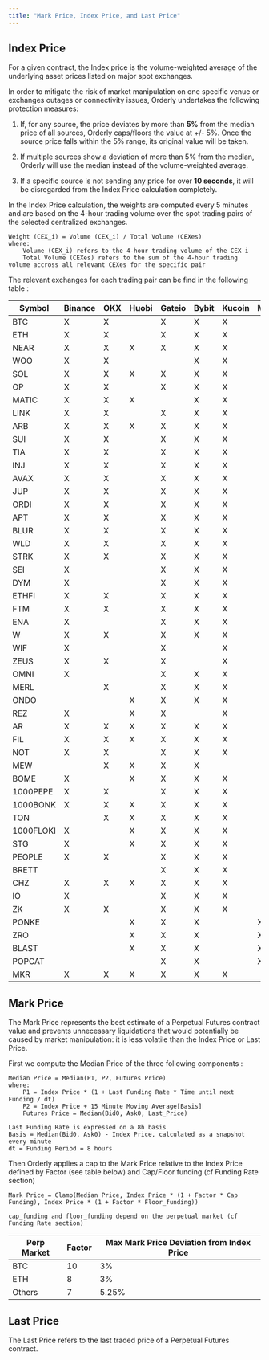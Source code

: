 ```yaml
---
title: "Mark Price, Index Price, and Last Price"
---
```


## Index Price

For a given contract, the Index price is the volume-weighted average of the underlying asset prices listed on major spot exchanges.

In order to mitigate the risk of market manipulation on one specific venue or exchanges outages or connectivity issues, Orderly undertakes the following protection measures:

1. If, for any source, the price deviates by more than **5%** from the median price of all sources, Orderly caps/floors the value at +/- 5%. Once the source price falls within the 5% range, its original value will be taken.

2. If multiple sources show a deviation of more than 5% from the median, Orderly will use the median instead of the volume-weighted average.

3. If a specific source is not sending any price for over **10 seconds**, it will be disregarded from the Index Price calculation completely.

In the Index Price calculation, the weights are computed every 5 minutes and are based on the 4-hour trading volume over the spot trading pairs of the selected centralized exchanges.

```
Weight (CEX_i) = Volume (CEX_i) / Total Volume (CEXes)
where:
    Volume (CEX_i) refers to the 4-hour trading volume of the CEX i
    Total Volume (CEXes) refers to the sum of the 4-hour trading volume accross all relevant CEXes for the specific pair
```

The relevant exchanges for each trading pair can be find in the following table :

| Symbol | Binance | OKX | Huobi | Gateio | Bybit | Kucoin | MEXC |
| ------ | ------- | --- | ----- | ------ | ----- | ------ | ---- |
| BTC    | X       | X   |       | X      | X     | X      | |
| ETH    | X       | X   |       | X      | X     | X      | |
| NEAR   | X       | X   | X     | X      | X     | X      | |
| WOO    | X       | X   |       |        | X     | X      | |
| SOL    | X       | X   | X     | X      | X     | X      | |
| OP     | X       | X   |       | X      | X     | X      | |
| MATIC  | X       | X   | X     |        | X     | X      | |
| LINK   | X       | X   |       | X      | X     | X      | |
| ARB    | X       | X   | X     | X      | X     | X      | |
| SUI    | X       | X   |       | X      | X     | X      | |
| TIA    | X       | X   |       | X      | X     | X      | |
| INJ    | X       | X   |       | X      | X     | X      | |
| AVAX   | X       | X   |       | X      | X     | X      | |
| JUP    | X       | X   |       | X      | X     | X      | |
| ORDI   | X       | X   |       | X      | X     | X      | |
| APT    | X       | X   |       | X      | X     | X      | |
| BLUR   | X       | X   |       | X      | X     | X      | |
| WLD    | X       | X   |       | X      | X     | X      | |
| STRK   | X       | X   |       | X      | X     | X      | |
| SEI    | X       |     |       | X      | X     | X      | |
| DYM    | X       |     |       | X      | X     | X      | |
| ETHFI  | X       | X   |       | X      | X     | X      | |
| FTM    | X       | X   |       | X      | X     | X      | |
| ENA    | X       |     |       | X      | X     | X      | |
| W      | X       | X   |       | X      | X     | X      | |
| WIF    | X       |     |       | X      |       | X      | |
| ZEUS   | X       | X   |       | X      |       | X      | |
| OMNI   | X       |     |       | X      | X     | X      | |
| MERL   |         | X   |       | X      | X     | X      | |
| ONDO   |         |     | X     | X      | X     | X      | |
| REZ    | X       |     | X     | X      |       | X      | |
| AR     | X       | X   | X     | X      | X     | X      | |
| FIL    | X       | X   | X     | X      | X     | X      | |
| NOT    | X       | X   |       | X      | X     | X      | |
| MEW    |         | X   | X     | X      | X     |        | |
| BOME    | X       |     | X     | X      | X     | X      | |
| 1000PEPE   | X       | X   |       | X      | X     | X      | |
| 1000BONK   | X       | X   | X     | X      | X     | X      | |
| TON   |         | X   | X     | X      | X     | X      | |
| 1000FLOKI   | X        |     | X     | X      | X     | X      | |
| STG    | X       |     | X     | X      | X     | X      | |
| PEOPLE   | X       | X   |      | X      | X     | X      | |
| BRETT     |        |    |      | X      | X     | X      | |
| CHZ    | X       | X   | X     | X      | X     | X      | |
| IO    | X       |     |       | X      | X     | X      | |
| ZK   | X       | X   |      | X      | X     | X      | |
| PONKE     |        |    | X     | X      | X     |       | X |
| ZRO     |        |    | X     | X      | X     |       | X |
| BLAST     |        |    | X     | X      | X     |       | X |
| POPCAT     |        |    |      | X      | X     |       | X |
| MKR     | X       | X   | X     | X      | X     | X      |  |



## Mark Price

The Mark Price represents the best estimate of a Perpetual Futures contract value and prevents unnecessary liquidations that would potentially be caused by market manipulation: it is less volatile than the Index Price or Last Price.

First we compute the Median Price of the three following components :

```
Median Price = Median(P1, P2, Futures Price)
where:
    P1 = Index Price * (1 + Last Funding Rate * Time until next Funding / dt)
    P2 = Index Price + 15 Minute Moving Average[Basis]
    Futures Price = Median(Bid0, Ask0, Last_Price)

Last Funding Rate is expressed on a 8h basis
Basis = Median(Bid0, Ask0) - Index Price, calculated as a snapshot every minute
dt = Funding Period = 8 hours

```

Then Orderly applies a cap to the Mark Price relative to the Index Price defined by Factor (see table below) and Cap/Floor funding (cf Funding Rate section)

```
Mark Price = Clamp(Median Price, Index Price * (1 + Factor * Cap Funding), Index Price * (1 + Factor * Floor_funding))

cap_funding and floor_funding depend on the perpetual market (cf Funding Rate section)
```

| Perp Market | Factor | Max Mark Price Deviation from Index Price |
| ----------- | ------ | ----------------------------------------- |
| BTC         | 10     | 3%                                        |
| ETH         | 8      | 3%                                        |
| Others      | 7      | 5.25%                                     |

## Last Price

The Last Price refers to the last traded price of a Perpetual Futures contract.
